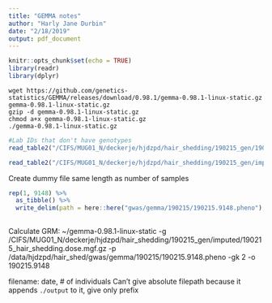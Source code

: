 ```yaml
---
title: "GEMMA notes"
author: "Harly Jane Durbin"
date: "2/18/2019"
output: pdf_document
---
```


```r
knitr::opts_chunk$set(echo = TRUE)
library(readr)
library(dplyr)
```

```
wget https://github.com/genetics-statistics/GEMMA/releases/download/0.98.1/gemma-0.98.1-linux-static.gz
gemma-0.98.1-linux-static.gz
gzip -d gemma-0.98.1-linux-static.gz
chmod a+x gemma-0.98.1-linux-static.gz
./gemma-0.98.1-linux-static.gz
```

```r
#Lab IDs that don't have genotypes
read_table2("/CIFS/MUG01_N/deckerje/hjdzpd/hair_shedding/190215_gen/190214.hairshed_dump.NO_GEN", col_names = c("Lab_ID"))

read_table2("/CIFS/MUG01_N/deckerje/hjdzpd/hair_shedding/190215_gen/imputed/190215_hair_shedding.sample", col_names = FALSE)
```

Create dummy file same length as number of samples

```r
rep(1, 9148) %>% 
  as_tibble() %>% 
  write_delim(path = here::here("gwas/gemma/190215/190215.9148.pheno"), col_names = FALSE)
  
```


Calculate GRM: 
~/gemma-0.98.1-linux-static -g /CIFS/MUG01_N/deckerje/hjdzpd/hair_shedding/190215_gen/imputed/190215_hair_shedding.dose.mgf.gz -p /data/hjdzpd/hair_shed/gwas/gemma/190215/190215.9148.pheno -gk 2 -o 190215.9148

filename: date, # of individuals
Can't give absolute filepath because it appends `./output` to it, give only prefix